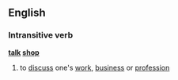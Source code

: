==English==
===Intransitive verb===
'''[[talk]] [[shop]]'''
# to [[discuss]] one's [[work]], [[business]] or [[profession]]
